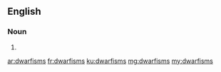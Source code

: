 ==English==

===Noun===
{{head|en}}

# {{plural of|dwarfism}}

[[ar:dwarfisms]]
[[fr:dwarfisms]]
[[ku:dwarfisms]]
[[mg:dwarfisms]]
[[my:dwarfisms]]